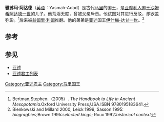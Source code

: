 {{Infobox Monarch
| name           = 雅苏玛·阿达德
| title          = [[美索不达米亚王朝表|美索不达米亚王朝表]]、[[马里_(叙利亚)|马里]]国王
| image          = 
| image_size     = 
| caption        =
| reign          = 约前1796年—约前1776年在位（中年表）
| date of birth  = 
| place of birth = 
| date of death  = 约前1776年（中年表）
| place of death = 
| predecessor    = [[苏姆·阿迪乌|苏姆·阿迪乌]]
| successor      = [[兹姆里·利姆|兹姆里·利姆]]
}}
'''雅苏玛·阿达德'''（[[英语|英语]]：Yasmah-Adad）是古代[[马里_(叙利亚)|马里]]的国王，是[[亚摩利人|亚摩利人]]国王[[沙姆希阿达德一世|沙姆希阿达德一世]]的儿子。他荒淫无度，曾被父亲斥责。他试图对其进行反驳，却欲盖弥彰。<ref>Bertman,Stephen.（2005）. ''The Handbook to Life in Ancient Mesopotamia''.Oxford University Press,USA.ISBN 9780195183641.</ref>后来被[[兹姆里·利姆|兹姆里·利姆]]推翻。他的弟弟是[[亚述|亚述]]国王[[伊什梅-达甘一世|伊什梅-达甘一世]]。<ref>Bienkowski and Millard 2000, Leick 1999, Sasson 1995: ''biograghies'';Brown 1995:''selected kings''; Roux 1992:''historical context''</ref>

==参考==
{{reflist}}

{{leader|[[苏姆·阿迪乌|苏姆·阿迪乌]]|[[美索不达米亚王朝表|美索不达米亚王朝表]]|[[兹姆里·利姆|兹姆里·利姆]]}}

== 参见 ==
* [[亚述|亚述]]
* [[亚述君主列表|亚述君主列表]]

[[Category:亚述君主|Category:亚述君主]]
[[Category:马里国王|Category:马里国王]]


{{Monarch-stub}}